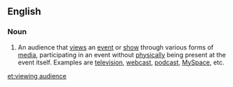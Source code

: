 ==English==

===Noun===
{{en-noun|head=[[viewing]] [[audience]]}}

# {{media|entertainment}} An audience that [[views]] an [[event]] or [[show]] through various forms of [[media]], participating in an event without [[physically]] being present at the event itself.   Examples are [[television]], [[webcast]], [[podcast]], [[MySpace]], etc.

[[et:viewing audience]]